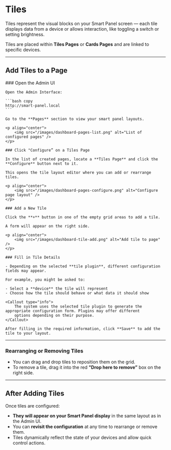 
# Tiles

Tiles represent the visual blocks on your Smart Panel screen — each tile displays data from a device or allows interaction, like toggling a switch or setting brightness.

Tiles are placed within **Tiles Pages** or **Cards Pages** and are linked to specific devices.

---

## Add Tiles to a Page

<Steps>
	### Open the Admin UI

	Open the Admin Interface:

	```bash copy
	http://smart-panel.local
	```

	Go to the **Pages** section to view your smart panel layouts.

	<p align="center">
		<img src="/images/dashboard-pages-list.png" alt="List of configured pages" />
	</p>

	### Click "Configure” on a Tiles Page

	In the list of created pages, locate a **Tiles Page** and click the **Configure** button next to it.

	This opens the tile layout editor where you can add or rearrange tiles.

	<p align="center">
		<img src="/images/dashboard-pages-configure.png" alt="Configure page layout" />
	</p>

	### Add a New Tile

	Click the **+** button in one of the empty grid areas to add a tile.

	A form will appear on the right side.

	<p align="center">
		<img src="/images/dashboard-tile-add.png" alt="Add tile to page" />
	</p>

	### Fill in Tile Details

	- Depending on the selected **tile plugin**, different configuration fields may appear.

	For example, you might be asked to:

	- Select a **device** the tile will represent
	- Choose how the tile should behave or what data it should show

	<Callout type="info">
		The system uses the selected tile plugin to generate the appropriate configuration form. Plugins may offer different
		options depending on their purpose.
	</Callout>

	After filling in the required information, click **Save** to add the tile to your layout.
</Steps>

---

### Rearranging or Removing Tiles

- You can drag and drop tiles to reposition them on the grid.
- To remove a tile, drag it into the red **"Drop here to remove”** box on the right side.

---

## After Adding Tiles

Once tiles are configured:

- **They will appear on your Smart Panel display** in the same layout as in the Admin UI.
- You can **revisit the configuration** at any time to rearrange or remove them.
- Tiles dynamically reflect the state of your devices and allow quick control actions.
